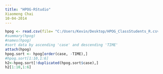 ```yaml
---
title: "HPOG-RStudio"
Xiaomeng Chai
10-04-2014
---
```


```r
hpog <- read.csv(file= "C:/Users/Kevin/Desktop/HPOG_ClassStudents_R.csv", head=TRUE)
#summary(hpog)
#names(hpog)
#sort data by ascending 'case' and descending 'TIME'
attach(hpog)
hpog.sort <- hpog[order(case, -TIME),]
#hpog.sort[1:10,1:6]
h2<-hpog.sort[!duplicated(hpog.sort$case),]
h2[1:10,1:6]
```